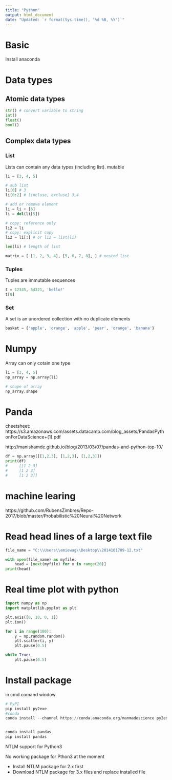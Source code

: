 ---
title: "Python"
output: html_document
date: "Updated: `r format(Sys.time(), '%d %B, %Y')`"
---

# Basic

Install anaconda

# Data types

## Atomic data types

```python
str() # convert variable to string
int() 
float()
bool()

```

## Complex data types

### List
  
Lists can contain any data types (including list). mutable
```python
li = [3, 4, 5]

# sub list
li[0] # 3
li[0:2] # [incluse, excluse] 3,4

# add or remove element
li = li + [6]
li = del(li[5])

# copy: reference only
li2 = li
# copy: explicit copy 
li2 = li[:] # or li2 = list(li)

len(li) # length of list

matrix = [ [1, 2, 3, 4], [5, 6, 7, 8], ] # nested list
```

### Tuples
  
Tuples are immutable sequences
```python
t = 12345, 54321, 'hello!'
t[0]
```

### Set
  
A set is an unordered collection with no duplicate elements
```python
basket = {'apple', 'orange', 'apple', 'pear', 'orange', 'banana'}
```

# Numpy
Array can only cotain one type

```python
li = [3, 4, 5]
np_array = np.array(li)

# shape of array
np_array.shape
```
# Panda

cheetsheet: https://s3.amazonaws.com/assets.datacamp.com/blog_assets/PandasPythonForDataScience+(1).pdf

http://manishamde.github.io/blog/2013/03/07/pandas-and-python-top-10/

```python
df = np.array([[1,2,3], [1,2,3], [1,2,3]])
print(df)
#     [[1 2 3]
#     [1 2 3]
#     [1 2 3]]
```

# machine learing

https://github.com/RubensZimbres/Repo-2017/blob/master/Probabilistic%20Neural%20Network


# Read head lines of a large text file

```python
file_name = "C:\\Users\\emiewag\\Desktop\\2014101709-12.txt"

with open(file_name) as myfile:
    head = [next(myfile) for x in range(20)]
print(head)

```

# Real time plot with python

```python
import numpy as np
import matplotlib.pyplot as plt

plt.axis([0, 10, 0, 1])
plt.ion()

for i in range(100):
    y = np.random.random()
    plt.scatter(i, y)
    plt.pause(0.5)

while True:
    plt.pause(0.5)
```


# Install package

in cmd comand window
```python
# PyPI
pip install py2exe
#conda
conda install --channel https://conda.anaconda.org/manmadescience py2exe


conda install pandas
pip install pandas
```

  NTLM support for Python3
   
No working package for Pthon3 at the moment

  * Install NTLM package for 2.x first
  * Download NTLM package for 3.x files and replace installed file
  

